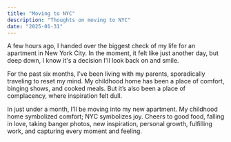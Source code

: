 ```yaml
---
title: "Moving to NYC"
description: "Thoughts on moving to NYC"
date: "2025-01-31"
---
```


A few hours ago, I handed over the biggest check of my life for an apartment in New York City. In the moment, it felt like just another day, but deep down, I know it's a decision I'll look back on and smile.

For the past six months, I’ve been living with my parents, sporadically traveling to reset my mind. My childhood home has been a place of comfort, binging shows, and cooked meals. But it’s also been a place of complacency, where inspiration felt dull.

In just under a month, I’ll be moving into my new apartment. My childhood home symbolized comfort; NYC symbolizes joy. Cheers to good food, falling in love, taking banger photos, new inspiration, personal growth, fulfilling work, and capturing every moment and feeling.